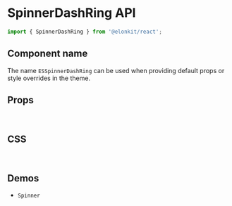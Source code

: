 
<Meta title="Components API/SpinnerDashRing" />

# SpinnerDashRing API

```js
import { SpinnerDashRing } from '@elonkit/react';
```

## Component name

The name `ESSpinnerDashRing` can be used when providing default props or style overrides in the theme.

## Props

<InterfaceTable variant="props" name="SpinnerDashRingProps" />

<br />

## CSS

<InterfaceTable variant="css" name="SpinnerDashRingClasses" />

<br />

## Demos

<ul>
  <li>
    <LinkTo kind="components-Spinner" story="demo">
      <code>Spinner</code>
    </LinkTo>
  </li>
</ul>
